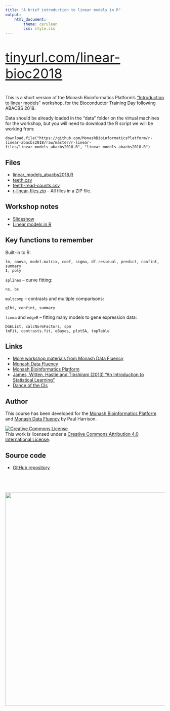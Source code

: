 ```yaml
---
title: "A brief introduction to linear models in R"
output: 
    html_document:
        theme: cerulean
        css: style.css
---
```


<div style="font-size:300%">
[tinyurl.com/linear-bioc2018](https://tinyurl.com/linear-bioc2018)
</div>

This is a short version of the Monash Bioinformatics Platform's ["Introduction to linear models"](https://monashbioinformaticsplatform.github.io/r-linear/) workshop, for the Bioconductor Training Day following ABACBS 2018.

Data should be already loaded in the "data" folder on the virtual machines for the workshop, but you will need to download the R script we will be working from:

```
download.file("https://github.com/MonashBioinformaticsPlatform/r-linear-abacbs2018/raw/master/r-linear-files/linear_models_abacbs2018.R", "linear_models_abacbs2018.R")
```

## Files

* [linear_models_abacbs2018.R](r-linear-files/linear_models_abacbs2018.R)
* [teeth.csv](r-linear-files/teeth.csv)
* [teeth-read-counts.csv](r-linear-files/teeth-read-counts.csv)
* [r-linear-files.zip](r-linear-files.zip) - All files in a ZIP file.

## Workshop notes

* [Slideshow](slides/linear_thinking.html)
* [Linear models in R](topics/linear_models_abacbs2018.html)


## Key functions to remember

Built-in to R: 

    lm, anova, model.matrix, coef, sigma, df.residual, predict, confint, summary
    I, poly

`splines` -- curve fitting:

    ns, bs

`multcomp` -- contrasts and multiple comparisons: 

    glht, confint, summary

`limma` and `edgeR` -- fitting many models to gene expression data: 

    DGEList, calcNormFactors, cpm
    lmFit, contrasts.fit, eBayes, plotSA, topTable

## Links

* [More workshop materials from Monash Data Fluency](https://monashdatafluency.github.io/resources/)
* [Monash Data Fluency](https://www.monash.edu/data-fluency)
* [Monash Bioinformatics Platform](https://www.monash.edu/researchinfrastructure/bioinformatics)
* [James, Witten, Hastie and Tibshirani (2013) "An Introduction to Statistical Learning"](https://www-bcf.usc.edu/~gareth/ISL/)
* [Dance of the CIs](http://logarithmic.net/2017/dance/)

## Author

This course has been developed for the [Monash Bioinformatics Platform](https://www.monash.edu/researchinfrastructure/bioinformatics) and [Monash Data Fluency](https://www.monash.edu/data-fluency) by Paul Harrison.

<a rel="license" href="http://creativecommons.org/licenses/by/4.0/"><img alt="Creative Commons License" style="border-width:0" src="figures/CC-BY.png" /></a><br />This work is licensed under a <a rel="license" href="http://creativecommons.org/licenses/by/4.0/">Creative Commons Attribution 4.0 International License</a>.

## Source code

* [GitHub repository](https://github.com/MonashBioinformaticsPlatform/r-linear-abacbs2018)

<p style="margin-top: 5em; text-align: right">
<a href="http://bioinformatics.erc.monash.edu"><img src="figures/MBP-banner.png" width="675"></a>
</p>
